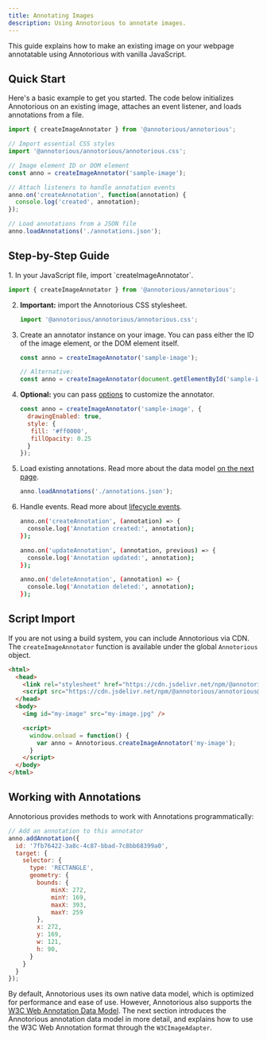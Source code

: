 ```yaml
---
title: Annotating Images
description: Using Annotorious to annotate images.
---
```


This guide explains how to make an existing image on your webpage annotatable using 
Annotorious with vanilla JavaScript.

## Quick Start

Here's a basic example to get you started. The code below initializes Annotorious 
on an existing image, attaches an event listener, and loads annotations from a file.

```js
import { createImageAnnotator } from '@annotorious/annotorious';

// Import essential CSS styles
import '@annotorious/annotorious/annotorious.css';

// Image element ID or DOM element
const anno = createImageAnnotator('sample-image');

// Attach listeners to handle annotation events
anno.on('createAnnotation', function(annotation) {
  console.log('created', annotation);
});

// Load annotations from a JSON file
anno.loadAnnotations('./annotations.json');
```

## Step-by-Step Guide

<Steps>
1. In your JavaScript file, import `createImageAnnotator`.

   ```js
   import { createImageAnnotator } from '@annotorious/annotorious';
   ```

2. __Important:__ import the Annotorious CSS stylesheet.

   ```js
   import '@annotorious/annotorious/annotorious.css';
   ```

2. Create an annotator instance on your image. You can pass
   either the ID of the image element, or the DOM element itself.

   ```js
   const anno = createImageAnnotator('sample-image');

   // Alternative:
   const anno = createImageAnnotator(document.getElementById('sample-image));
   ```

3. __Optional:__ you can pass [options](/api-reference/annotorious-opts) to customize the annotator.

   ```js
   const anno = createImageAnnotator('sample-image', {
     drawingEnabled: true,
     style: {
      fill: '#ff0000',
      fillOpacity: 0.25
     }
   });
   ```

4. Load existing annotations. Read more about the data model [on the next page](/guides/data-model).
   
   ```js
   anno.loadAnnotations('./annotations.json');
   ```

5. Handle events. Read more about [lifecycle events](/api-reference/lifecycle-events).

   ```bash frame="none"
   anno.on('createAnnotation', (annotation) => {
     console.log('Annotation created:', annotation);
   });

   anno.on('updateAnnotation', (annotation, previous) => {
     console.log('Annotation updated:', annotation);
   });

   anno.on('deleteAnnotation', (annotation) => {
     console.log('Annotation deleted:', annotation);
   });
   ```
</Steps>

## Script Import

If you are not using a build system, you can include Annotorious via CDN. 
The `createImageAnnotator` function is available under the global `Annotorious` object.

```html
<html>
  <head>
    <link rel="stylesheet" href="https://cdn.jsdelivr.net/npm/@annotorious/annotorious@latest/dist/annotorious.css">
    <script src="https://cdn.jsdelivr.net/npm/@annotorious/annotorious@latest/dist/annotorious.js"></script>
  </head>
  <body>
    <img id="my-image" src="my-image.jpg" />

    <script>
      window.onload = function() {
        var anno = Annotorious.createImageAnnotator('my-image');
      }
    </script>
  </body>
</html>
```

## Working with Annotations

Annotorious provides methods to work with Annotations programmatically:

```js
// Add an annotation to this annotator
anno.addAnnotation({
  id: '7fb76422-3a8c-4c87-bbad-7c8bb68399a0',
  target: {
    selector: {
      type: 'RECTANGLE',
      geometry: {
        bounds: {
            minX: 272,
            minY: 169,
            maxX: 393,
            maxY: 259
        },
        x: 272,
        y: 169,
        w: 121,
        h: 90,
      }
    }
  }
});
```

By default, Annotorious uses its own native data model, which is optimized 
for performance and ease of use. However, Annotorious also supports 
the [W3C Web Annotation Data Model](https://www.w3.org/TR/annotation-model/).
The next section introduces the Annotorious annotation data model in more detail, 
and explains how to use the W3C Web Annotation format through the `W3CImageAdapter`.
